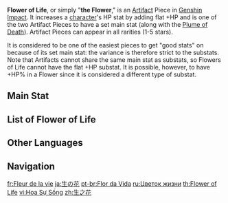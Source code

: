 {{Terminology Infobox
|image        = Icon Flower of Life.png
|type         = Artifact Pieces
}}
'''Flower of Life''', or simply "'''the Flower'''," is an [[Artifact]] Piece in [[Genshin Impact]]. It increases a [[character]]'s HP stat by adding flat +HP and is one of the two Artifact Pieces to have a set main stat (along with the [[Plume of Death]]). Artifact Pieces can appear in all rarities (1-5 stars).

It is considered to be one of the easiest pieces to get "good stats" on because of its set main stat: the variance is therefore strict to the substats. Note that Artifacts cannot share the same main stat as substats, so Flowers of Life cannot have the flat +HP substat. It is possible, however, to have +HP% in a Flower since it is considered a different type of substat.

==Main Stat==
{{Artifact Main Stats|plume=hide|sands=hide|goblet=hide|circlet=hide|collapse_flower=false}}

==List of Flower of Life==
{{Artifact List|flower}}

==Other Languages==
{{Other Languages
|en      = Flower of Life
|zhs     = 生之花
|zhs_rm  = Shēng zhī Huā
|zht     = 生之花
|zht_rm  = Shēng zhī Huā
|zh_tl   = Flower of Life
|ja      = 生の花
|ja_rm   = Sei no Hana
|ja_tl   = Flower of Life
|ko      = 생명의 꽃
|ko_rm   = Saengmyeong-ui Kkot
|ko_tl   = Flower of Life
|es      = Flor de la Vida
|es_tl   = Flower of Life
|fr      = Fleur de la vie
|fr_tl   = Flower of Life
|ru      = Цветок жизни
|ru_tl   = Flower of Life
|th      = Flower of Life
|vi      = Hoa Sự Sống
|vi_tl   = 
|de      = Blume des Lebens
|de_tl   = Flower of Life
|id      = Flower of Life
|pt      = Flor da Vida
|pt_tl   = 
|tr      = Yaşam Çiçeği
|tr_tl   = 
|it      = Fiore della vita
|it_tl   = Flower of Life
}}

==Navigation==
{{Artifact Navbox}}

[[fr:Fleur de la vie]]
[[ja:生の花]]
[[pt-br:Flor da Vida]]
[[ru:Цветок жизни]]
[[th:Flower of Life]]
[[vi:Hoa Sự Sống]]
[[zh:生之花]]
